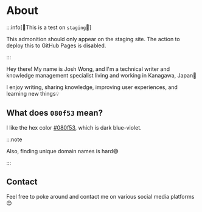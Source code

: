 # About


:::info[🧪This is a test on `staging`🧪]

This admonition should only appear on the staging site. The action to deploy this to GitHub Pages is disabled.

:::

Hey there! My name is Josh Wong, and I'm a technical writer and knowledge management specialist living and working in Kanagawa, Japan🗾

I enjoy writing, sharing knowledge, improving user experiences, and learning new things💡

## What does `080f53` mean?

I like the hex color [#080f53](https://encycolorpedia.com/080f53), which is dark blue-violet.

:::note

Also, finding unique domain names is hard😅

:::

## Contact

Feel free to poke around and contact me on various social media platforms😊

<CardRowSocial />
